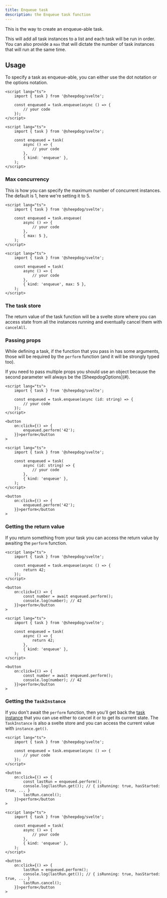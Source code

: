 ```yaml
---
title: Enqueue task
description: the Enqueue task function
---
```



This is the way to create an enqueue-able task.

This will add all task instances to a list and each task will be run in order. You can also provide
a `max` that will dictate the number of task instances that will run at the same time.

## Usage

To specify a task as enqueue-able, you can either use the dot notation or the options notation.

<Tabs syncKey="notation">

<TabItem label="Dot notation">

```svelte
<script lang="ts">
	import { task } from '@sheepdog/svelte';

	const enqueued = task.enqueue(async () => {
		// your code
	});
</script>
```

</TabItem>

<TabItem label="Options notation">

```svelte
<script lang="ts">
	import { task } from '@sheepdog/svelte';

	const enqueued = task(
		async () => {
			// your code
		},
		{ kind: 'enqueue' },
	);
</script>
```

</TabItem>

</Tabs>

### Max concurrency

This is how you can specify the maximum number of concurrent instances. The default is 1, here we're
setting it to 5.

<Tabs syncKey="notation">

<TabItem label="Dot notation">

```svelte
<script lang="ts">
	import { task } from '@sheepdog/svelte';

	const enqueued = task.enqueue(
		async () => {
			// your code
		},
		{ max: 5 },
	);
</script>
```

</TabItem>

<TabItem label="Options notation">

```svelte
<script lang="ts">
	import { task } from '@sheepdog/svelte';

	const enqueued = task(
		async () => {
			// your code
		},
		{ kind: 'enqueue', max: 5 },
	);
</script>
```

</TabItem>

</Tabs>

### The task store

The return value of the task function will be a svelte store where you can access state from all the
instances running and eventually cancel them with `cancelAll`.

<LinkCard
	href="/getting-started/usage/#task-structure"
	title="Task structure"
	description="Take a look at the Task structure documentation in our Getting started"
/>

### Passing props

While defining a task, if the function that you pass in has some arguments, those will be required
by the `perform` function (and it will be strongly typed too).

<Aside type="caution">
	If you need to pass multiple props you should use an object because the second parameter will
	always be the [SheepdogOptions](#).
</Aside>

<Tabs syncKey="notation">

<TabItem label="Dot notation">

```svelte
<script lang="ts">
	import { task } from '@sheepdog/svelte';

	const enqueued = task.enqueue(async (id: string) => {
		// your code
	});
</script>

<button
	on:click={() => {
		enqueued.perform('42');
	}}>perform</button
>
```

</TabItem>

<TabItem label="Options notation">

```svelte
<script lang="ts">
	import { task } from '@sheepdog/svelte';

	const enqueued = task(
		async (id: string) => {
			// your code
		},
		{ kind: 'enqueue' },
	);
</script>

<button
	on:click={() => {
		enqueued.perform('42');
	}}>perform</button
>
```

</TabItem>

</Tabs>

### Getting the return value

If you return something from your task you can access the return value by awaiting the `perform`
function.

<Tabs syncKey="notation">

<TabItem label="Dot notation">

```svelte
<script lang="ts">
	import { task } from '@sheepdog/svelte';

	const enqueued = task.enqueue(async () => {
		return 42;
	});
</script>

<button
	on:click={() => {
		const number = await enqueued.perform();
		console.log(number); // 42
	}}>perform</button
>
```

</TabItem>

<TabItem label="Options notation">

```svelte
<script lang="ts">
	import { task } from '@sheepdog/svelte';

	const enqueued = task(
		async () => {
			return 42;
		},
		{ kind: 'enqueue' },
	);
</script>

<button
	on:click={() => {
		const number = await enqueued.perform();
		console.log(number); // 42
	}}>perform</button
>
```

</TabItem>

</Tabs>

### Getting the `TaskInstance`

If you don't await the `perform` function, then you'll get back the
[task instance](/reference/task-instance) that you can use either to cancel it or to get its current
state. The `TaskInstance` is also a svelte store and you can access the current value with
`instance.get()`.

<Tabs syncKey="notation">

<TabItem label="Dot notation">

```svelte
<script lang="ts">
	import { task } from '@sheepdog/svelte';

	const enqueued = task.enqueue(async () => {
		// your code
	});
</script>

<button
	on:click={() => {
		const lastRun = enqueued.perform();
		console.log(lastRun.get()); // { isRunning: true, hasStarted: true, ... }
		lastRun.cancel();
	}}>perform</button
>
```

</TabItem>

<TabItem label="Options notation">

```svelte
<script lang="ts">
	import { task } from '@sheepdog/svelte';

	const enqueued = task(
		async () => {
			// your code
		},
		{ kind: 'enqueue' },
	);
</script>

<button
	on:click={() => {
		lastRun = enqueued.perform();
		console.log(lastRun.get()); // { isRunning: true, hasStarted: true, ... }
		lastRun.cancel();
	}}>perform</button
>
```

</TabItem>

</Tabs>
